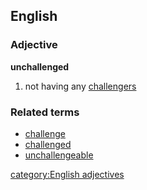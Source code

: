 ==English==
===Adjective===
'''unchallenged'''

#not having any [[challenger]]s

===Related terms===
*[[challenge]]
*[[challenged]]
*[[unchallengeable]]

[[category:English adjectives]]